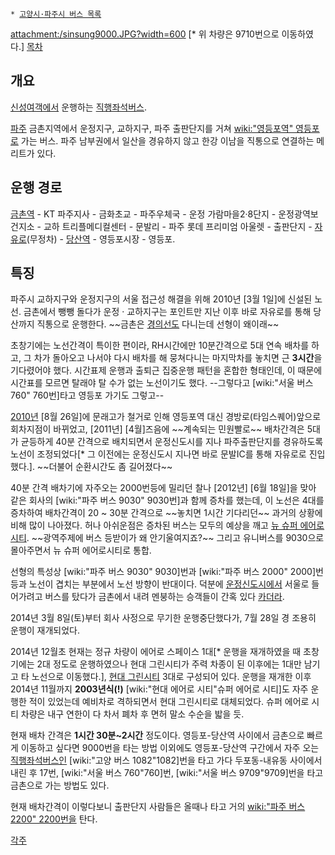  * [[고양시·파주시 버스 목록]]

attachment:/sinsung9000.JPG?width=600
[* 위 차량은 9710번으로 이동하였다.]
[[목차]]
== 개요 ==
[[신성여객]]에서 운행하는  [[직행좌석버스]]. 

[[파주]] 금촌지역에서 운정지구, 교하지구, 파주 출판단지를 거쳐 [[wiki:"영등포역" 영등포]]로 가는 버스. 파주 남부권에서 일산을 경유하지 않고 한강 이남을 직통으로 연결하는 메리트가 있다.

== 운행 경로 ==
[[금촌역]] - KT 파주지사 - 금화초교 - 파주우체국 - 운정 가람마을2·8단지 - 운정광역보건지소 - 교하 트리플메디컬센터 - 문발리 - 파주 롯데 프리미엄 아울렛 - 출판단지 - [[자유로]](무정차) - [[당산역]] - 영등포시장 - 영등포.

== 특징 ==
파주시 교하지구와 운정지구의 서울 접근성 해결을 위해 2010년 [3월 1일]에 신설된 노선. 금촌에서 뺑뺑 돌다가 운정 · 교하지구는 포인트만 지난 이후 바로 자유로를 통해 당산까지 직통으로 운행한다. ~~금촌은 [[경의선]]도 다니는데 선형이 왜이래~~

초창기에는 노선간격이 특이한 편이라, RH시간에만 10분간격으로 5대 연속 배차를 하고, 그 차가 돌아오고 나서야 다시 배차를 해 뭉쳐다니는 마지막차를 놓치면 근 '''3시간'''을 기다렸어야 했다. 시간표제 운행과 출퇴근 집중운행 패턴을 혼합한 형태인데, 이 때문에 시간표를 모르면 탈래야 탈 수가 없는 노선이기도 했다. --그렇다고 [wiki:"서울 버스 760" 760번]타고 영등포 가기도 그렇고--

[[2010년]] [8월 26일]에 문래고가 철거로 인해 영등포역 대신 경방로(타임스퀘어)앞으로 회차지점이 바뀌었고, [2011년] [4월]즈음에 ~~계속되는 민원빨로~~ 배차간격은 5대가 균등하게 40분 간격으로 배치되면서 운정신도시를 지나 파주출판단지를 경유하도록 노선이 조정되었다[* 그 이전에는 운정신도시 지나면 바로 문발IC를 통해 자유로로 진입했다.]. ~~더불어 순환시간도 좀 길어졌다~~

40분 간격 배차기에 자주오는 2000번등에 밀리던 찰나 [2012년] [6월 18일]을 맞아 같은 회사의 [wiki:"파주 버스 9030" 9030번]과 함께 증차를 했는데, 이 노선은 4대를 증차하여 배차간격이 20 ~ 30분 간격으로 ~~놓치면 1시간 기다리던~~ 과거의 상황에 비해 많이 나아졌다. 허나 아쉬운점은 증차된 버스는 모두의 예상을 깨고 [[뉴 슈퍼 에어로시티]]. ~~광역주제에 버스 등받이가 왜 안기울여지죠?~~ 그리고 유니버스를 9030으로 몰아주면서 뉴 슈퍼 에어로시티로 통합.

선형의 특성상 [wiki:"파주 버스 9030" 9030]번과 [wiki:"파주 버스 2000" 2000]번 등과 노선이 겹치는 부분에서 노선 방향이 반대이다. 덕분에 [[운정신도시]]에서 서울로 들어가려고 버스를 탔다가 금촌에서 내려 멘붕하는 승객들이 간혹 있다 [[카더라]].

2014년 3월 8일(토)부터 회사 사정으로 무기한 운행중단했다가, 7월 28일 경 조용히 운행이 재개되었다.

2014년 12월초 현재는 정규 차량이 에어로 스페이스 1대[* 운행을 재개하였을 때 초창기에는 2대 정도로 운행하였으나 현대 그린시티가 주력 차종이 된 이후에는 1대만 남기고 타 노선으로 이동했다.], [[현대 그린시티]] 3대로 구성되어 있다. 운행을 재개한 이후 2014년 11월까지 '''2003년식(!)''' [wiki:"현대 에어로 시티"슈퍼 에어로 시티]도 자주 운행한 적이 있었는데 예비차로 격하되면서 현대 그린시티로 대체되었다. 슈퍼 에어로 시티 차량은 내구 연한이 다 차서 폐차 후 면허 말소 수순을 밟을 듯.

현재 배차 간격은 '''1시간 30분~2시간''' 정도이다. 영등포-당산역 사이에서 금촌으로 빠르게 이동하고 싶다면 9000번을 타는 방법 이외에도 영등포-당산역 구간에서 자주 오는 [[직행좌석버스]]인 [wiki:"고양 버스 1082"1082]번을 타고 가다 두포동-내유동 사이에서 내린 후 17번, [wiki:"서울 버스 760"760]번, [wiki:"서울 버스 9709"9709]번을 타고 금촌으로 가는 방법도 있다.

현재 배차간격이 이렇다보니 출판단지 사람들은 올때나 타고 거의 [[wiki:"파주 버스 2200" 2200번]]을 탄다.

[[각주]]
